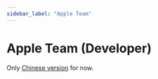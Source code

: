 ```yaml
---
sidebar_label: "Apple Team"
---
```


# Apple Team (Developer)

Only [Chinese version](/docs/user-guide/administrator/apple-team) for now.
